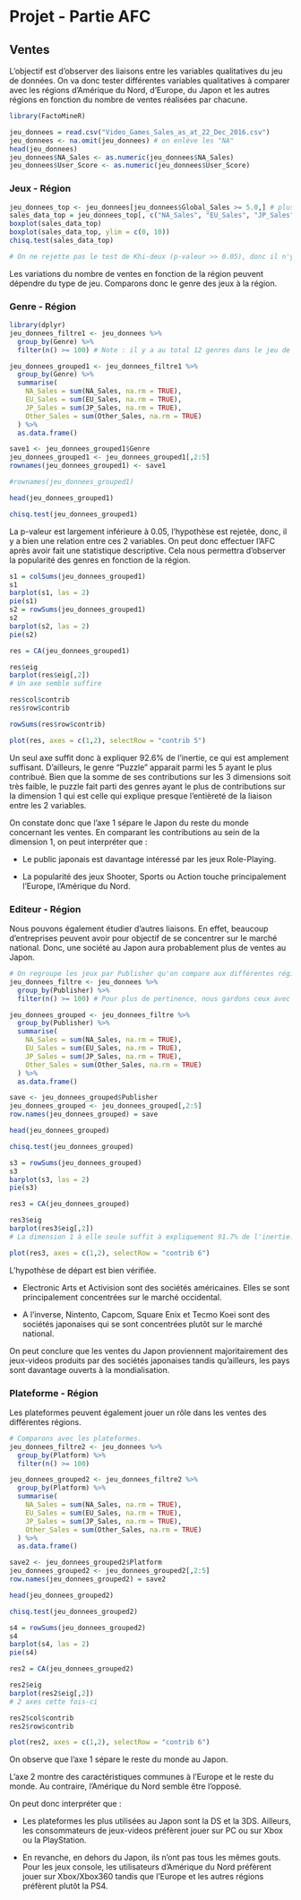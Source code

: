 # Projet - Partie AFC

## Ventes

L'objectif est d'observer des liaisons entre les variables qualitatives du jeu de données. On va donc tester différentes variables qualitatives à comparer avec les régions d'Amérique du Nord, d'Europe, du Japon et les autres régions en fonction du nombre de ventes réalisées par chacune.

```r
library(FactoMineR)
```

```r
jeu_donnees = read.csv("Video_Games_Sales_as_at_22_Dec_2016.csv")
jeu_donnees <- na.omit(jeu_donnees) # on enlève les "NA"
head(jeu_donnees)
jeu_donnees$NA_Sales <- as.numeric(jeu_donnees$NA_Sales)
jeu_donnees$User_Score <- as.numeric(jeu_donnees$User_Score)
```

### Jeux - Région

```r
jeu_donnees_top <- jeu_donnees[jeu_donnees$Global_Sales >= 5.0,] # plus de 5 millions de ventes
sales_data_top = jeu_donnees_top[, c("NA_Sales", "EU_Sales", "JP_Sales", "Other_Sales")]
boxplot(sales_data_top)
boxplot(sales_data_top, ylim = c(0, 10))
chisq.test(sales_data_top)

# On ne rejette pas le test de Khi-deux (p-valeur >> 0.05), donc il n'y a pas de relations entre le nom des jeux et les régions. On pouvait s'y attendre : la tendance pour certains jeux dans une région ne dépend pas de son nom mais de comment il a été produit et de son genre.
```

Les variations du nombre de ventes en fonction de la région peuvent dépendre du type de jeu. Comparons donc le genre des jeux à la région.

### Genre - Région

```r
library(dplyr)
jeu_donnees_filtre1 <- jeu_donnees %>%
  group_by(Genre) %>%
  filter(n() >= 100) # Note : il y a au total 12 genres dans le jeu de données et il y a au moins 100 jeu pour chaque genre

jeu_donnees_grouped1 <- jeu_donnees_filtre1 %>%
  group_by(Genre) %>%
  summarise(
    NA_Sales = sum(NA_Sales, na.rm = TRUE),
    EU_Sales = sum(EU_Sales, na.rm = TRUE),
    JP_Sales = sum(JP_Sales, na.rm = TRUE),
    Other_Sales = sum(Other_Sales, na.rm = TRUE)
  ) %>%
  as.data.frame()

save1 <- jeu_donnees_grouped1$Genre
jeu_donnees_grouped1 <- jeu_donnees_grouped1[,2:5]
rownames(jeu_donnees_grouped1) <- save1

#rownames(jeu_donnees_grouped1)

head(jeu_donnees_grouped1)

chisq.test(jeu_donnees_grouped1)
```

La p-valeur est largement inférieure à 0.05, l'hypothèse est rejetée, donc, il y a bien une relation entre ces 2 variables. On peut donc effectuer l'AFC après avoir fait une statistique descriptive. Cela nous permettra d'observer la popularité des genres en fonction de la région.

```r
s1 = colSums(jeu_donnees_grouped1)
s1
barplot(s1, las = 2)
pie(s1)
s2 = rowSums(jeu_donnees_grouped1)
s2
barplot(s2, las = 2)
pie(s2)
```

```r
res = CA(jeu_donnees_grouped1)
```

```r
res$eig
barplot(res$eig[,2])
# Un axe semble suffire
```

```r
res$col$contrib
res$row$contrib
```

```r
rowSums(res$row$contrib)
```

```r
plot(res, axes = c(1,2), selectRow = "contrib 5")
```

Un seul axe suffit donc à expliquer 92.6% de l'inertie, ce qui est amplement suffisant. D'ailleurs, le genre "Puzzle" apparait parmi les 5 ayant le plus contribué. Bien que la somme de ses contributions sur les 3 dimensions soit très faible, le puzzle fait parti des genres ayant le plus de contributions sur la dimension 1 qui est celle qui explique presque l'entièreté de la liaison entre les 2 variables.

On constate donc que l'axe 1 sépare le Japon du reste du monde concernant les ventes. En comparant les contributions au sein de la dimension 1, on peut interpréter que :

-   Le public japonais est davantage intéressé par les jeux Role-Playing.

-   La popularité des jeux Shooter, Sports ou Action touche principalement l'Europe, l'Amérique du Nord.

### Editeur - Région

Nous pouvons également étudier d'autres liaisons. En effet, beaucoup d'entreprises peuvent avoir pour objectif de se concentrer sur le marché national. Donc, une société au Japon aura probablement plus de ventes au Japon.

```r
# On regroupe les jeux par Publisher qu'on compare aux différentes régions.
jeu_donnees_filtre <- jeu_donnees %>%
  group_by(Publisher) %>%
  filter(n() >= 100) # Pour plus de pertinence, nous gardons ceux avec au moins 100 jeux dans le jeu de données.

jeu_donnees_grouped <- jeu_donnees_filtre %>%
  group_by(Publisher) %>%
  summarise(
    NA_Sales = sum(NA_Sales, na.rm = TRUE),
    EU_Sales = sum(EU_Sales, na.rm = TRUE),
    JP_Sales = sum(JP_Sales, na.rm = TRUE),
    Other_Sales = sum(Other_Sales, na.rm = TRUE)
  ) %>%
  as.data.frame()

save <- jeu_donnees_grouped$Publisher
jeu_donnees_grouped <- jeu_donnees_grouped[,2:5]
row.names(jeu_donnees_grouped) = save

head(jeu_donnees_grouped)

chisq.test(jeu_donnees_grouped)
```

```r
s3 = rowSums(jeu_donnees_grouped)
s3
barplot(s3, las = 2)
pie(s3)
```

```r
res3 = CA(jeu_donnees_grouped)
```

```r
res3$eig
barplot(res3$eig[,2])
# La dimension 1 à elle seule suffit à expliquement 91.7% de l'inertie.
```

```r
plot(res3, axes = c(1,2), selectRow = "contrib 6")
```

L'hypothèse de départ est bien vérifiée.

-   Electronic Arts et Activision sont des sociétés américaines. Elles se sont principalement concentrées sur le marché occidental.

-   A l'inverse, Nintento, Capcom, Square Enix et Tecmo Koei sont des sociétés japonaises qui se sont concentrées plutôt sur le marché national.

On peut conclure que les ventes du Japon proviennent majoritairement des jeux-videos produits par des sociétés japonaises tandis qu'ailleurs, les pays sont davantage ouverts à la mondialisation.

### Plateforme - Région

Les plateformes peuvent également jouer un rôle dans les ventes des différentes régions.

```r
# Comparons avec les plateformes.
jeu_donnees_filtre2 <- jeu_donnees %>%
  group_by(Platform) %>%
  filter(n() >= 100)

jeu_donnees_grouped2 <- jeu_donnees_filtre2 %>%
  group_by(Platform) %>%
  summarise(
    NA_Sales = sum(NA_Sales, na.rm = TRUE),
    EU_Sales = sum(EU_Sales, na.rm = TRUE),
    JP_Sales = sum(JP_Sales, na.rm = TRUE),
    Other_Sales = sum(Other_Sales, na.rm = TRUE)
  ) %>%
  as.data.frame()

save2 <- jeu_donnees_grouped2$Platform
jeu_donnees_grouped2 <- jeu_donnees_grouped2[,2:5]
row.names(jeu_donnees_grouped2) = save2

head(jeu_donnees_grouped2)

chisq.test(jeu_donnees_grouped2)
```

```r
s4 = rowSums(jeu_donnees_grouped2)
s4
barplot(s4, las = 2)
pie(s4)
```

```r
res2 = CA(jeu_donnees_grouped2)
```

```r
res2$eig
barplot(res2$eig[,2])
# 2 axes cette fois-ci
```

```r
res2$col$contrib
res2$row$contrib
```

```r
plot(res2, axes = c(1,2), selectRow = "contrib 6")
```

On observe que l'axe 1 sépare le reste du monde au Japon.

L'axe 2 montre des caractéristiques communes à l'Europe et le reste du monde. Au contraire, l'Amérique du Nord semble être l'opposé.

On peut donc interpréter que :

-   Les plateformes les plus utilisées au Japon sont la DS et la 3DS. Ailleurs, les consommateurs de jeux-videos préfèrent jouer sur PC ou sur Xbox ou la PlayStation.

-   En revanche, en dehors du Japon, ils n'ont pas tous les mêmes gouts. Pour les jeux console, les utilisateurs d'Amérique du Nord préfèrent jouer sur Xbox/Xbox360 tandis que l'Europe et les autres régions préfèrent plutôt la PS4.
